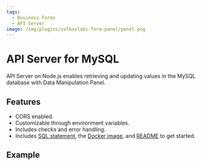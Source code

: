 ```yaml
---
tags:
  - Business Forms
  - API Server
image: /img/plugins/volkovlabs-form-panel/panel.png
---
```



# API Server for MySQL

API Server on Node.js enables retrieving and updating values in the MySQL database with Data Manipulation Panel.

## Features

- CORS enabled.
- Customizable through environment variables.
- Includes checks and error handling.
- Includes [SQL statement](https://github.com/VolkovLabs/volkovlabs-form-panel/blob/main/server-mysql/feedbacks.sql), the [Docker image](https://github.com/VolkovLabs/volkovlabs-form-panel/blob/main/server-mysql/Dockerfile), and [README](https://github.com/VolkovLabs/volkovlabs-form-panel/blob/main/server-mysql/README.md) to get started.

## Example

<Code
  url="https://github.com/VolkovLabs/volkovlabs-form-panel/blob/main/server-mysql/server.ts"
  language="js"
/>
